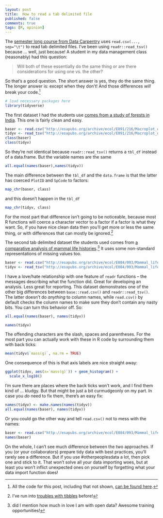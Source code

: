```yaml
--- 
layout: post 
title:  How to read a tab delimited file
published: false 
comments: true
tags: [R, opinion] 
---
```


The [semester long course from Data Carpentry](http://www.datacarpentry.org/semester-biology/) uses `read.csv(..., sep="\t")` to read tab delimited files. I've been using `readr::read_tsv()` because ... well, just because! A student in my data management class (reasonably) had this question:

> Will both of these essentially do the same thing or are there considerations
> for using one vs. the other?

So that's a good question. The short answer is yes, they do the same thing. The longer answer is: except when they don't! And those differences *will* break your code.[^allthecode]

```r
# load necessary packages here
library(tidyverse)
```

The first dataset I had the students use [comes from a study of forests in India](http://esapubs.org/archive/ecol/E091/216/). This one is fairly clean and easy.

```r
baser <- read.csv("http://esapubs.org/archive/ecol/E091/216/Macroplot_data_Rev.txt", sep="\t")
tidyv <- read_tsv("http://esapubs.org/archive/ecol/E091/216/Macroplot_data_Rev.txt")
class(baser) 
class(tidyv)
```

So they're not identical because `readr::read_tsv()` returns a `tbl_df` instead of a data.frame. But the variable names are the same

```r
all.equal(names(baser),names(tidyv))
```

The main difference between the `tbl_df` and the `data.frame` is that the latter has coerced `PlotID` and `SpCode` to factors:

```r
map_chr(baser, class)
```

and this doesn't happen in the `tbl_df`

```r
map_chr(tidyv, class)
```

For the most part that difference isn't going to be noticeable, because most R functions will coerce a character vector to a factor if a factor is what they want. So, if you have nice clean data then you'll get more or less the same thing, or with differences that can mostly be ignored.[^tibbletrouble] 

The second tab delimited dataset the students used comes from [a comparative analysis of mammal life histories](http://esapubs.org/archive/ecol/E084/093/).[^opendata] It uses some non-standard representations of missing values too.

```r
baser <- read.csv("http://esapubs.org/archive/ecol/E084/093/Mammal_lifehistories_v2.txt", sep="\t", na.strings = c("-999","-999.00"))
tidyv <- read_tsv("http://esapubs.org/archive/ecol/E084/093/Mammal_lifehistories_v2.txt", na = c("-999","-999.00"))
```

I have a love/hate relationship with one feature of `readr` functions -- the messages describing what the function did. Great for developing an analysis. Less great for reporting. This dataset demonstrates one of the other big differences between `base::read.csv()` and `readr::read_tsv()`. The latter doesn't do *anything* to column names, while `read.csv()` by default checks the column names to make sure they don't contain any nasty bits. You can turn this behavior off. So:

```r
all.equal(names(baser), names(tidyv))
```

```r
names(tidyv)
```

The offending characters are the slash, spaces and parentheses. For the most part you can actually work with these in R code by surrounding them with back ticks:

```r
mean(tidyv$`mass(g)`, na.rm = TRUE)
```

One consequence of this is that axis labels are nice straight away:

```r
ggplot(tidyv, aes(x=`mass(g)`)) + geom_histogram() + 
  scale_x_log10()
```

I'm sure there are places where the back ticks won't work, and I find them kind of ... kludgy. But that might be just a bit curmudgeonly on my part. In case you *do* need to fix them, there's an easy fix:

```r
names(tidyv) <- make.names(names(tidyv))
all.equal(names(baser), names(tidyv))
```

Or you could go the other way and tell `read.csv()` not to mess with the names:

```r
baser <- read.csv("http://esapubs.org/archive/ecol/E084/093/Mammal_lifehistories_v2.txt", sep="\t", na.strings = c("-999","-999.00"), check.names = FALSE)
names(baser)
```

On the whole, I can't see much difference between the two approaches. If you (or your collaborators) prepare tidy data with best practices, you'll rarely see a difference. But if you use #otherpeoplesdata a lot, then pick one and stick to it. That won't solve all your data importing woes, but at least you won't inflict unexpected ones on yourself by forgetting what your data import function does! 

[^allthecode]: All the code for this post, including that not shown, [can be found here](https://github.com/atyre2/atyre2.github.io/raw/master/_drafts/how-to-read-tab-delimited-files.Rmd).

[^tibbletrouble]: I've run into [troubles with tibbles](http://atyre2.github.io/2016/04/25/the-trouble-with-tibbles.html) before!

[^opendata]: did I mention how much in love I am with open data? Awesome training opportunities!